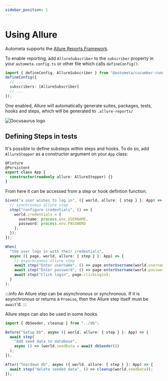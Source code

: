```yaml
---
sidebar_position: 1
---
```


# Using Allure

Autometa supports the [Allure Reports Framework](https://docs.qameta.io/allure/).

To enable reporting, add `AllureSubscriber` to the `subscriber` property in your
`autometa.config.ts` or other file which calls `defineConfig()`.

```ts title='autometa.config.ts'
import { defineConfig, AllureSubscriber } from "@autometa/cucumber-runner";
defineConfig({
  // ....
  subscribers: [AllureSubscriber]
  // ...
});
```

One enabled, Allure will automatically generate suites, packages, tests, hooks and steps,
which will be generated to `.allure-reports/`

![Docusaurus logo](/img/allure.png)

## Defining Steps in tests

It's possible to define substeps within steps and hooks. To do so,
add `AllureStepper` as a constructor argument on your `App` class:

```ts
@Fixture
@Persistent
export class App {
  constructor(readonly allure: AllureStepper) {}
}
```

From here it can be accessed from a step or hook defintion function.

```ts
Given("a user wishes to log in", ({ world, allure: { step } }: App) => {
  // synchronous allure step
  step("configure credentials", () => {
    world.credentials = {
      username: process.env.USERNAME,
      password: process.env.PASSWORD
    };
  });
});

When(
  "the user logs in with their credentials",
  async ({ page, world, allure: { step } }: App) => {
    // asynchronous allure step
    await step("Enter username", () => page.enterUsername(world.username));
    await step("Enter password", () => page.enterUsername(world.password));
    await step("Click login", page.clickLogin);
  }
);
```

:::info
An Allure step can be asynchronous or synchronous. If it is asynchronous or returns
a `Promise`, then the Allure step itself must be `await`'d.
:::

Allure steps can also be used in some hooks.

```ts
import { dbSeeder, cleanup } from "../db";

Before("Setup Db", async ({ world, allure: { step } }: App) => {
  await step(
    "Add seed data to database",
    async () => (world.seedData = await dbSeeder())
  );
});

After("Teardown db", async ({ world, allure: { step } }: App) => {
  await step("delete seeded data", () => cleanup(world.seedData));
});
```
